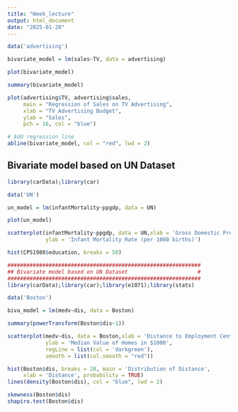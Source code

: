 ```yaml
---
title: "Week_lecture"
output: html_document
date: "2025-01-20"
---
```

```r
data('advertising')
```

```r
bivariate_model = lm(sales~TV, data = advertising)

plot(bivariate_model)

summary(bivariate_model)
```

```r
plot(advertising$TV, advertising$sales, 
     main = "Regression of Sales on TV Advertising",
     xlab = "TV Advertising Budget", 
     ylab = "Sales",
     pch = 16, col = "blue")

# Add regression line
abline(bivariate_model, col = "red", lwd = 2)
```
## Bivariate model based on UN Dataset
```r
library(carData);library(car)

data('UN')

un_model = lm(infantMortality~ppgdp, data = UN)

plot(un_model)
```


```r
scatterplot(infantMortality~ppgdp, data = UN,xlab = 'Gross Domestic Product per Capita', 
            ylab = 'Infant Mortality Rate (per 1000 births)')
```

```r
hist(CPS1988$education, breaks = 50)
```

```r
#############################################################
## Bivariate model based on UN Dataset                      #
#############################################################
library(carData);library(car);library(e1071);library(stats)

data('Boston')

biva_model = lm(medv~dis, data = Boston)

summary(powerTransform(Boston$dis~1))

scatterplot(medv~dis, data = Boston,xlab = 'Distance to Employment Center', 
            ylab = 'Median Value of Homes in $1000', 
            regLine = list(col = 'darkgreen'), 
            smooth = list(col.smooth = "red"))

hist(Boston$dis, breaks = 20, main = 'Distribution of Distance',
     xlab = 'Distance', probability = TRUE)
lines(density(Boston$dis), col = "blue", lwd = 2)

skewness(Boston$dis)
shapiro.test(Boston$dis)
```


